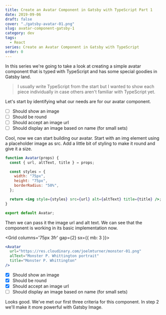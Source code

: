 ```yaml
---
title: Create an Avatar Component in Gatsby with TypeScript Part 1
date: 2019-09-06
draft: false
cover: "./gatsby-avatar-01.png"
slug: avatar-component-gatsby-1
category: dev
tags:
  - React
series: Create an Avatar Component in Gatsby with TypeScript
order: 0
---
```



In this series we're going to take a look at creating a simple avatar component that is typed with TypeScript and has some special goodies in Gatsby land.

> I usually write TypeScript from the start but I wanted to show each piece individually in case others aren't familiar with TypeScript yet.

Let's start by identifying what our needs are for our avatar component.

- [ ] Should show an image
- [ ] Should be round
- [ ] Should accept an image url
- [ ] Should display an image based on name (for small sets)

Cool, now we can start building our avatar. Start with an img element using a placeholder image as src. Add a little bit of styling to make it round and give it a size.

```jsx
function Avatar(props) {
  const { url, altText, title } = props;

  const styles = {
    width: "75px",
    height: "75px",
    borderRadius: "50%",
  };

  return <img style={styles} src={url} alt={altText} title={title} />;
}

export default Avatar;
```

Then we can pass it the image url and alt text. We can see that the component is working in its basic implementation now.

<Grid columns='75px 3fr' gap={2} sx={{ mb: 3 }}>
<Flexbox middle>
    <Avatar /> 
</Flexbox>

```jsx
<Avatar
  url="https://res.cloudinary.com/joelmturner/monster-01.png"
  alText="Monster P. Whittington portrait"
  title="Monster P. Whittington"
/>
```

</Grid>

- [x] Should show an image
- [x] Should be round
- [x] Should accept an image url
- [ ] Should display an image based on name (for small sets)

Looks good. We've met our first three criteria for this component. In step 2 we'll make it more powerful with Gatsby Image.
